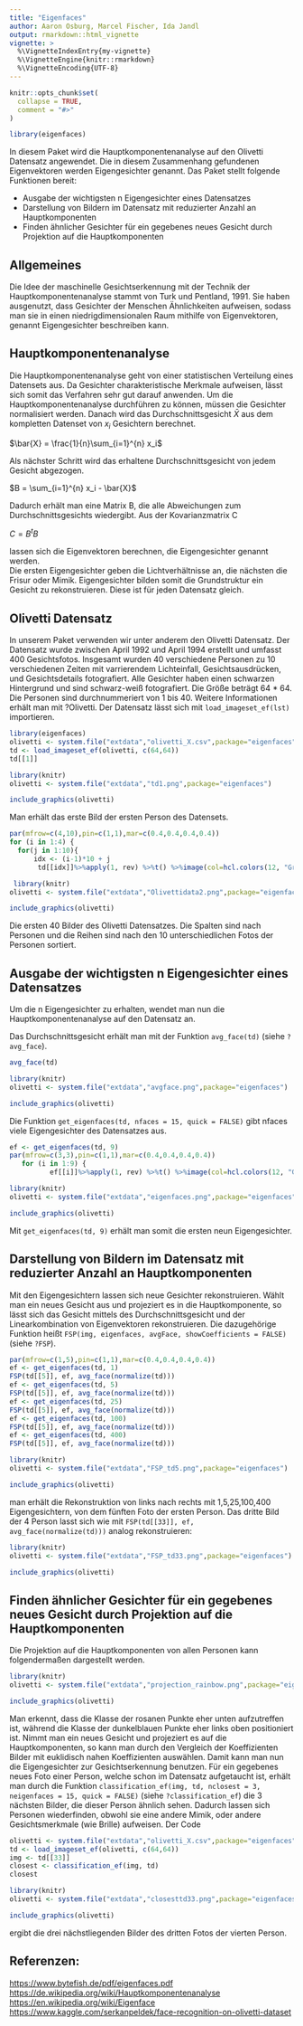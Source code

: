 ```yaml
---
title: "Eigenfaces"
author: Aaron Osburg, Marcel Fischer, Ida Jandl
output: rmarkdown::html_vignette
vignette: >
  %\VignetteIndexEntry{my-vignette}
  %\VignetteEngine{knitr::rmarkdown}
  %\VignetteEncoding{UTF-8}
---
```


```r
knitr::opts_chunk$set(
  collapse = TRUE,
  comment = "#>"
)
```

```r
library(eigenfaces)

```

In diesem Paket wird die Hauptkomponentenanalyse auf den Olivetti Datensatz angewendet. Die in diesem Zusammenhang gefundenen Eigenvektoren werden Eigengesichter genannt.
Das Paket stellt folgende Funktionen bereit:


* Ausgabe der wichtigsten n Eigengesichter eines Datensatzes  
* Darstellung von Bildern im Datensatz mit reduzierter Anzahl an Hauptkomponenten    
* Finden ähnlicher Gesichter für ein gegebenes neues Gesicht durch Projektion auf die Hauptkomponenten


## Allgemeines  

Die Idee der maschinelle Gesichtserkennung mit der Technik der Hauptkomponentenanalyse stammt von Turk und Pentland, 1991. Sie haben ausgenutzt, dass Gesichter der Menschen Ähnlichkeiten aufweisen, sodass man sie in einen niedrigdimensionalen Raum mithilfe von Eigenvektoren, genannt Eigengesichter beschreiben kann. 

## Hauptkomponentenanalyse

Die Hauptkomponentenanalyse geht von einer statistischen Verteilung eines Datensets aus. Da Gesichter charakteristische Merkmale aufweisen, lässt sich somit das Verfahren sehr gut darauf anwenden.
Um die Hauptkomponentenanalyse durchführen zu können, müssen die Gesichter normalisiert werden. Danach wird das Durchschnittsgesicht $\bar{X}$ aus dem kompletten Datenset von $x_i$ Gesichtern berechnet. 

$\bar{X} = \frac{1}{n}\sum_{i=1}^{n} x_i$

Als nächster Schritt wird das erhaltene Durchschnittsgesicht von jedem Gesicht abgezogen.  

$B =  \sum_{i=1}^{n} x_i - \bar{X}$

Dadurch erhält man eine Matrix B, die alle Abweichungen zum Durchschnittsgesichts wiedergibt. 
Aus der Kovarianzmatrix C   

$C= B^t B$    

lassen sich die Eigenvektoren berechnen, die Eigengesichter genannt werden.   
Die ersten Eigengesichter geben die Lichtverhältnisse an, die nächsten die Frisur oder Mimik. Eigengesichter bilden somit die Grundstruktur ein Gesicht zu rekonstruieren. Diese ist für jeden Datensatz gleich. 

## Olivetti Datensatz
In unserem Paket verwenden wir unter anderem den Olivetti Datensatz. 
Der Datensatz wurde zwischen April 1992 und April 1994 erstellt und umfasst 400 Gesichtsfotos. Insgesamt wurden 40 verschiedene Personen zu 10 verschiedenen Zeiten mit varrierendem Lichteinfall, Gesichtsausdrücken, und Gesichtsdetails fotografiert.  Alle Gesichter haben einen schwarzen Hintergrund und sind schwarz-weiß fotografiert. Die Größe beträgt 64 * 64. 
Die Personen sind durchnummeriert von 1 bis 40.
Weitere Informationen erhält man mit ?Olivetti. 
Der Datensatz lässt sich mit `load_imageset_ef(lst)` importieren. 

``` r
library(eigenfaces)
olivetti <- system.file("extdata","olivetti_X.csv",package="eigenfaces")
td <- load_imageset_ef(olivetti, c(64,64))
td[[1]] 
```
``` r
library(knitr)
olivetti <- system.file("extdata","td1.png",package="eigenfaces")

include_graphics(olivetti)
```
   
Man erhält das erste Bild der ersten Person des Datensets.

``` r
par(mfrow=c(4,10),pin=c(1,1),mar=c(0.4,0.4,0.4,0.4))
for (i in 1:4) {
  for(j in 1:10){
      idx <- (i-1)*10 + j
       td[[idx]]%>%apply(1, rev) %>%t() %>%image(col=hcl.colors(12, "Grays", rev = FALSE),xaxt="n",yaxt="n")}}
```
``` r
 library(knitr)
olivetti <- system.file("extdata","Olivettidata2.png",package="eigenfaces")

include_graphics(olivetti)
```

Die ersten 40 Bilder des Olivetti Datensatzes. Die Spalten sind nach Personen und die Reihen sind nach den 10 unterschiedlichen Fotos der Personen sortiert.  


## Ausgabe der wichtigsten n Eigengesichter eines Datensatzes

Um die n Eigengesichter zu erhalten, wendet man nun die Hauptkomponentenanalyse auf den Datensatz an.

Das Durchschnittsgesicht erhält man mit der Funktion `avg_face(td)` (siehe `?avg_face`).

```r
avg_face(td)
```
``` r
library(knitr)
olivetti <- system.file("extdata","avgface.png",package="eigenfaces")

include_graphics(olivetti)
```

Die Funktion `get_eigenfaces(td, nfaces = 15, quick = FALSE)` gibt nfaces viele Eigengesichter des Datensatzes aus. 

```r
ef <- get_eigenfaces(td, 9)
par(mfrow=c(3,3),pin=c(1,1),mar=c(0.4,0.4,0.4,0.4))
   for (i in 1:9) {
          ef[[i]]%>%apply(1, rev) %>%t() %>%image(col=hcl.colors(12, "Grays", rev = FALSE),xaxt="n",yaxt="n")}
```

``` r
library(knitr)
olivetti <- system.file("extdata","eigenfaces.png",package="eigenfaces")

include_graphics(olivetti)
```

Mit `get_eigenfaces(td, 9)` erhält man somit die ersten neun Eigengesichter. 

## Darstellung von Bildern im Datensatz mit reduzierter Anzahl an Hauptkomponenten

Mit den Eigengesichtern lassen sich neue Gesichter rekonstruieren. Wählt man ein neues Gesicht aus und projeziert es in die Hauptkomponente, so lässt sich das Gesicht mittels des Durchschnittsgesicht und der Linearkombination von Eigenvektoren rekonstruieren. Die dazugehörige Funktion heißt `FSP(img, eigenfaces, avgFace, showCoefficients = FALSE)` (siehe `?FSP`). 

```r
par(mfrow=c(1,5),pin=c(1,1),mar=c(0.4,0.4,0.4,0.4))
ef <- get_eigenfaces(td, 1)
FSP(td[[5]], ef, avg_face(normalize(td)))
ef <- get_eigenfaces(td, 5)
FSP(td[[5]], ef, avg_face(normalize(td)))
ef <- get_eigenfaces(td, 25)
FSP(td[[5]], ef, avg_face(normalize(td)))
ef <- get_eigenfaces(td, 100)
FSP(td[[5]], ef, avg_face(normalize(td)))
ef <- get_eigenfaces(td, 400)
FSP(td[[5]], ef, avg_face(normalize(td)))

```

``` r
library(knitr)
olivetti <- system.file("extdata","FSP_td5.png",package="eigenfaces")

include_graphics(olivetti)
```

man erhält die Rekonstruktion von links nach rechts mit 1,5,25,100,400 Eigengesichtern, von dem fünften Foto der ersten Person.
Das dritte Bild der 4 Person lasst sich wie mit `FSP(td[[33]], ef, avg_face(normalize(td)))` analog rekonstruieren: 

``` r
library(knitr)
olivetti <- system.file("extdata","FSP_td33.png",package="eigenfaces")

include_graphics(olivetti)
```


## Finden ähnlicher Gesichter für ein gegebenes neues Gesicht durch Projektion auf die Hauptkomponenten

Die Projektion auf die Hauptkomponenten von allen Personen kann folgendermaßen dargestellt werden. 

``` r
library(knitr)
olivetti <- system.file("extdata","projection_rainbow.png",package="eigenfaces")

include_graphics(olivetti)
```
Man erkennt, dass die Klasse der rosanen Punkte eher unten aufzutreffen ist, während die Klasse der dunkelblauen Punkte eher links oben positioniert ist.
Nimmt man ein neues Gesicht und projeziert es auf die Hauptkomponenten, so kann man durch den Vergleich der Koeffizienten Bilder mit euklidisch nahen Koeffizienten auswählen. 
Damit kann man nun die Eigengesichter zur Gesichtserkennung benutzen. 
Für ein gegebenes neues Foto einer Person, welche schon im Datensatz aufgetaucht ist, erhält man durch die Funktion `classification_ef(img, td, nclosest = 3, neigenfaces = 15, quick = FALSE)` (siehe `?classification_ef`) die 3 nächsten Bilder, die dieser Person ähnlich sehen. Dadurch lassen sich Personen wiederfinden, obwohl sie eine andere Mimik, oder andere Gesichtsmerkmale (wie Brille) aufweisen. Der Code

```r
olivetti <- system.file("extdata","olivetti_X.csv",package="eigenfaces")
td <- load_imageset_ef(olivetti, c(64,64))
img <- td[[33]]
closest <- classification_ef(img, td)
closest
```

``` r
library(knitr)
olivetti <- system.file("extdata","closesttd33.png",package="eigenfaces")

include_graphics(olivetti)
```

ergibt die drei nächstliegenden Bilder des dritten Fotos der vierten Person. 


 
## Referenzen: 

<https://www.bytefish.de/pdf/eigenfaces.pdf>   
<https://de.wikipedia.org/wiki/Hauptkomponentenanalyse>   
 <https://en.wikipedia.org/wiki/Eigenface>    
<https://www.kaggle.com/serkanpeldek/face-recognition-on-olivetti-dataset>
